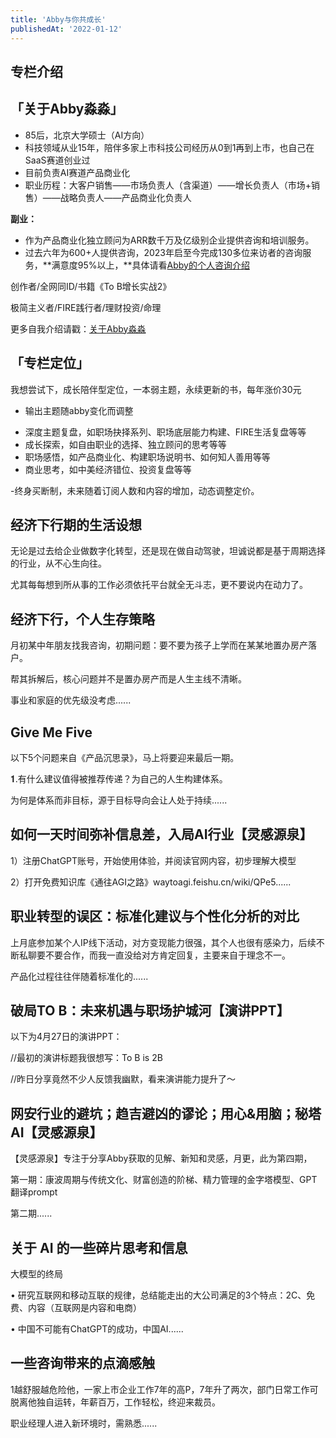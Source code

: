 ```yaml
---
title: 'Abby与你共成长'
publishedAt: '2022-01-12'
---
```


## 专栏介绍

「关于Abby淼淼」
----------

* 85后，北京大学硕士（AI方向）
* 科技领域从业15年，陪伴多家上市科技公司经历从0到1再到上市，也自己在SaaS赛道创业过
* 目前负责AI赛道产品商业化
* 职业历程：大客户销售——市场负责人（含渠道）——增长负责人（市场+销售）——战略负责人——产品商业化负责人

**副业：**

* 作为产品商业化独立顾问为ARR数千万及亿级别企业提供咨询和培训服务。
* 过去六年为600+人提供咨询，2023年启至今完成130多位来访者的咨询服务，**满意度95%以上，**具体请看[Abby的个人咨询介绍](https://xiaobot.net/post/468f1ffb-af6d-43a9-9d9d-68a9ac3c423c)

创作者/全网同ID/书籍《To B增长实战2》

极简主义者/FIRE践行者/理财投资/命理

更多自我介绍请戳：[关于Abby淼淼](https://mp.weixin.qq.com/s/OvTWmnV15MI2lMCwqJx5Zw)

**「专栏定位」**
----------

我想尝试下，成长陪伴型定位，一本弱主题，永续更新的书，每年涨价30元

- 输出主题随abby变化而调整

* 深度主题复盘，如职场抉择系列、职场底层能力构建、FIRE生活复盘等等
* 成长探索，如自由职业的选择、独立顾问的思考等等
* 职场感悟，如产品商业化、构建职场说明书、如何知人善用等等
* 商业思考，如中美经济错位、投资复盘等等

-终身买断制，未来随着订阅人数和内容的增加，动态调整定价。



## 经济下行期的生活设想
无论是过去给企业做数字化转型，还是现在做自动驾驶，坦诚说都是基于周期选择的行业，从不心生向往。

尤其每每想到所从事的工作必须依托平台就全无斗志，更不要说内在动力了。



## 经济下行，个人生存策略
月初某中年朋友找我咨询，初期问题：要不要为孩子上学而在某某地置办房产落户。

帮其拆解后，核心问题并不是置办房产而是人生主线不清晰。

事业和家庭的优先级没考虑......

## Give Me Five
以下5个问题来自《产品沉思录》，马上将要迎来最后一期。

𝟏.有什么建议值得被推荐传递？为自己的人生构建体系。

为何是体系而非目标，源于目标导向会让人处于持续......

## 如何一天时间弥补信息差，入局AI行业【灵感源泉】
1）注册ChatGPT账号，开始使用体验，并阅读官网内容，初步理解大模型

2）打开免费知识库《通往AGI之路》waytoagi.feishu.cn/wiki/QPe5......

## 职业转型的误区：标准化建议与个性化分析的对比
上月底参加某个人IP线下活动，对方变现能力很强，其个人也很有感染力，后续不断私聊要不要合作，而我一直没给对方肯定回复，主要来自于理念不一。

产品化过程往往伴随着标准化的......

## 破局TO B：未来机遇与职场护城河【演讲PPT】
以下为4月27日的演讲PPT：

//最初的演讲标题我很想写：To B is 2B

//昨日分享竟然不少人反馈我幽默，看来演讲能力提升了～

## 网安行业的避坑；趋吉避凶的谬论；用心&amp;用脑；秘塔AI【灵感源泉】
【灵感源泉】专注于分享Abby获取的见解、新知和灵感，月更，此为第四期，

第一期：康波周期与传统文化、财富创造的阶梯、精力管理的金字塔模型、GPT翻译prompt

第二期......

## 关于 AI 的一些碎片思考和信息
大模型的终局

 • 研究互联网和移动互联的规律，总结能走出的大公司满足的3个特点：2C、免费、内容（互联网是内容和电商）

 • 中国不可能有ChatGPT的成功，中国AI......

## 一些咨询带来的点滴感触
1越舒服越危险他，一家上市企业工作7年的高P，7年升了两次，部门日常工作可脱离他独自运转，年薪百万，工作轻松，终迎来裁员。

职业经理人进入新环境时，需熟悉......


